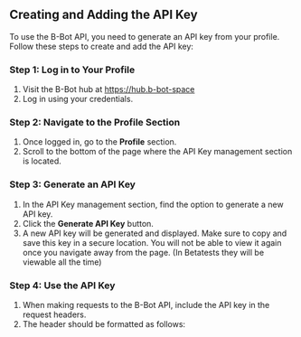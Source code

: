 ## Creating and Adding the API Key

To use the B-Bot API, you need to generate an API key from your profile. Follow these steps to create and add the API key:

### Step 1: Log in to Your Profile

1. Visit the B-Bot hub at https://hub.b-bot-space
2. Log in using your credentials.

### Step 2: Navigate to the Profile Section

1. Once logged in, go to the **Profile** section.
2. Scroll to the bottom of the page where the API Key management section is located.

### Step 3: Generate an API Key

1. In the API Key management section, find the option to generate a new API key.
2. Click the **Generate API Key** button.
3. A new API key will be generated and displayed. Make sure to copy and save this key in a secure location. You will not be able to view it again once you navigate away from the page. (In Betatests they will be viewable all the time)

### Step 4: Use the API Key

1. When making requests to the B-Bot API, include the API key in the request headers.
2. The header should be formatted as follows:
